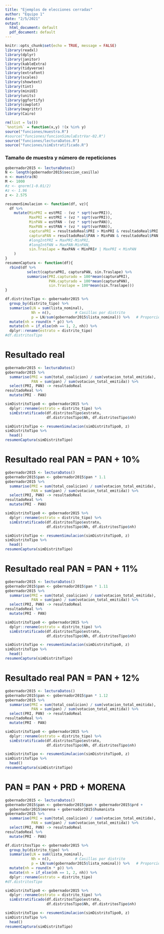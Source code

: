 ```yaml
---
title: "Ejemplos de elecciones cerradas"
author: "Equipo 1"
date: "2/5/2021"
output:
  html_document: default
  pdf_document: default
---
```


```r
knitr::opts_chunk$set(echo = TRUE, message = FALSE)
library(readxl)
library(dplyr)
library(janitor)
library(kableExtra)
library(tidyverse)
library(extrafont)
library(scales)
library(showtext)
library(tint)
library(miniUI)
library(units)
library(ggfortify)
library(cowplot)
library(magrittr)
library(Cairo)
```

```r
rm(list = ls())
`%notin%` = function(x,y) !(x %in% y)
source("funciones/muestra.R")
#source("funciones/funcionSimulaEstrVar-02.R")
source("funciones/lecturaDatos.R")
source("funciones/simEstratificado.R")
```

### Tamaño de muestra y número de repeticiones

```r
gobernador2015 <- lecturaDatos()
N <- length(gobernador2015$seccion_casilla)
n <- muestra(N)
M <- 1000
#z <- qnorm(1-0.01/2)
#z <- 1.96
z <- 2.575
```

```r
resumenSimulacion <- function(df, vz){
  df %>%
    mutate(MinPRI = estPRI - (vz * sqrt(varPRI)),
           MaxPRI = estPRI + (vz * sqrt(varPRI)),
           MinPAN = estPAN - (vz * sqrt(varPAN)),
           MaxPAN = estPAN + (vz * sqrt(varPAN)),
           capturaPRI = resultadoReal$PRI > MinPRI & resultadoReal$PRI < MaxPRI,
           capturaPAN = resultadoReal$PAN > MinPAN & resultadoReal$PAN < MaxPAN,
           #longIntPRI = MaxPRI-MinPRI,
           #longIntPAN = MaxPAN-MinPAN,
           sin.Traslape = MaxPAN < MinPRI# | MaxPRI < MinPAN
    )
}
resumenCaptura <- function(df){
  rbind(df %>%
          select(capturaPRI, capturaPAN, sin.Traslape) %>%
          summarise(PRI.capturado = 100*mean(capturaPRI),
                    PAN.capturado = 100*mean(capturaPAN),
                    sin.Traslape = 100*mean(sin.Traslape)))
}
```


```r
df.distritosTipo <- gobernador2015 %>%
  group_by(distrito_tipo) %>%
  summarise(LN = sum(lista_nominal),
            Nh = n(),           # Casillas por distrito
            p = LN/sum(gobernador2015$lista_nominal)) %>%   # Proporción
  mutate(nh = round(n * p)) %>%
  mutate(nh = if_else(nh == 1, 2, nh)) %>%
  dplyr::rename(estrato = distrito_tipo)
#df.distritosTipo
```

# Resultado real

```r
gobernador2015 <- lecturaDatos()
gobernador2015 %>%
  summarise(PRI = sum(total_coalicion) / sum(votacion_total_emitida),
            PAN = sum(pan) / sum(votacion_total_emitida)) %>%
  select(PRI, PAN) -> resultadoReal
resultadoReal %>%
  mutate(PRI - PAN)
```

```r
simDistritoTipo0 <- gobernador2015 %>%
  dplyr::rename(estrato = distrito_tipo) %>%
  simEstratificado(df.distritosTipo$estrato, 
                   df.distritosTipo$Nh, df.distritosTipo$nh)
```

```r
simDistritoTipo <- resumenSimulacion(simDistritoTipo0, z)
simDistritoTipo %>%
  head()
resumenCaptura(simDistritoTipo)
```

# Resultado real PAN = PAN + 10%

```r
gobernador2015 <- lecturaDatos()
gobernador2015$pan <- gobernador2015$pan * 1.1
gobernador2015 %>%
  summarise(PRI = sum(total_coalicion) / sum(votacion_total_emitida),
            PAN = sum(pan) / sum(votacion_total_emitida)) %>%
  select(PRI, PAN) -> resultadoReal
resultadoReal %>%
  mutate(PRI - PAN)
```

```r
simDistritoTipo0 <- gobernador2015 %>%
  dplyr::rename(estrato = distrito_tipo) %>%
  simEstratificado(df.distritosTipo$estrato, 
                   df.distritosTipo$Nh, df.distritosTipo$nh)
```

```r
simDistritoTipo <- resumenSimulacion(simDistritoTipo0, z)
simDistritoTipo %>%
  head()
resumenCaptura(simDistritoTipo)
```

# Resultado real PAN = PAN + 11%

```r
gobernador2015 <- lecturaDatos()
gobernador2015$pan <- gobernador2015$pan * 1.11
gobernador2015 %>%
  summarise(PRI = sum(total_coalicion) / sum(votacion_total_emitida),
            PAN = sum(pan) / sum(votacion_total_emitida)) %>%
  select(PRI, PAN) -> resultadoReal
resultadoReal %>%
  mutate(PRI - PAN)
```

```r
simDistritoTipo0 <- gobernador2015 %>%
  dplyr::rename(estrato = distrito_tipo) %>%
  simEstratificado(df.distritosTipo$estrato, 
                   df.distritosTipo$Nh, df.distritosTipo$nh)
```

```r
simDistritoTipo <- resumenSimulacion(simDistritoTipo0, z)
simDistritoTipo %>%
  head()
resumenCaptura(simDistritoTipo)
```

# Resultado real PAN = PAN + 12%

```r
gobernador2015 <- lecturaDatos()
gobernador2015$pan <- gobernador2015$pan * 1.12
gobernador2015 %>%
  summarise(PRI = sum(total_coalicion) / sum(votacion_total_emitida),
            PAN = sum(pan) / sum(votacion_total_emitida)) %>%
  select(PRI, PAN) -> resultadoReal
resultadoReal %>%
  mutate(PRI - PAN)
```

```r
simDistritoTipo0 <- gobernador2015 %>%
  dplyr::rename(estrato = distrito_tipo) %>%
  simEstratificado(df.distritosTipo$estrato, 
                   df.distritosTipo$Nh, df.distritosTipo$nh)
```

```r
simDistritoTipo <- resumenSimulacion(simDistritoTipo0, z)
simDistritoTipo %>%
  head()
resumenCaptura(simDistritoTipo)
```

# PAN = PAN + PRD + MORENA

```r
gobernador2015 <- lecturaDatos()
gobernador2015$pan <- gobernador2015$pan + gobernador2015$prd + 
  gobernador2015$morena + gobernador2015$humanista
gobernador2015 %>%
  summarise(PRI = sum(total_coalicion) / sum(votacion_total_emitida),
            PAN = sum(pan) / sum(votacion_total_emitida)) %>%
  select(PRI, PAN) -> resultadoReal
resultadoReal %>%
  mutate(PRI - PAN)
```

```r
df.distritosTipo <- gobernador2015 %>%
  group_by(distrito_tipo) %>%
  summarise(LN = sum(lista_nominal),
            Nh = n(),           # Casillas por distrito
            p = LN/sum(gobernador2015$lista_nominal)) %>%   # Proporción
  mutate(nh = round(n * p)) %>%
  mutate(nh = if_else(nh == 1, 2, nh)) %>%
  dplyr::rename(estrato = distrito_tipo)
#df.distritosTipo
```

```r
simDistritoTipo0 <- gobernador2015 %>%
  dplyr::rename(estrato = distrito_tipo) %>%
  simEstratificado(df.distritosTipo$estrato, 
                   df.distritosTipo$Nh, df.distritosTipo$nh)
```

```r
simDistritoTipo <- resumenSimulacion(simDistritoTipo0, z)
simDistritoTipo %>%
  head()
resumenCaptura(simDistritoTipo)
```